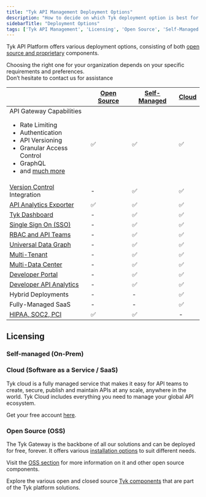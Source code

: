 ```yaml
---
title: "Tyk API Management Deployment Options"
description: "How to decide on which Tyk deployment option is best for you"
sidebarTitle: "Deployment Options"
tags: ['Tyk API Management', 'Licensing', 'Open Source', 'Self-Managed', 'Tyk Cloud', 'API Gateway']
---
```



Tyk API Platform offers various deployment options, consisting of both [open source and proprietary](/docsv2/docsv2/tyk-stack)
components.

Choosing the right one for your organization depends on your specific requirements and preferences.
<br />Don’t hesitate to contact us for assistance <ButtonLeft href="https://tyk.io/contact/" color="green" content="Contact us" />

|                                                                                                                                                                                                                                    | [Open Source](/docsv2/docsv2/tyk-open-source)  |   [Self-Managed](/docsv2/docsv2/tyk-self-managed#installation-options-for-tyk-self-managed)      |  [Cloud](https://account.cloud-ara.tyk.io/signup)
|------------------------------------------------------------------------------------------------------------------------------------------------------------------------------------------------------------------------------------|----------------|-------------------|---------
| API Gateway Capabilities <br /> <ul><li>Rate Limiting</li><li>Authentication</li> <li>API Versioning</li><li>Granular Access Control</li><li>GraphQL</li>  <li>and [much more](/docsv2/docsv2/tyk-open-source)</li></ul> | ✅             |✅	              |✅
| [Version Control](/docsv2/docsv2/api-management/automations/sync) Integration                                                                                                                                                      | -		      |✅	              |✅
| [API Analytics Exporter](/docsv2/docsv2/tyk-pump)                                                                                                                                                                                   | ✅		      |✅	              |✅	 
| [Tyk Dashboard](/docsv2/docsv2/tyk-dashboard)                                                                                                                                                                                       | -	          |✅	              |✅	 
| [Single Sign On (SSO)](/docsv2/docsv2/api-management/external-service-integration#single-sign-on-sso)                                                                                                                                                         | -	          |✅	              |✅	      
| [RBAC and API Teams](/docsv2/docsv2/api-management/user-management#)                                                                                                                                                                             | -	          |✅	              |✅	      
| [Universal Data Graph](/docsv2/docsv2/api-management/data-graph#overview)                                                                                                                                                                         | -	          |✅	              |✅	      
| [Multi-Tenant](/docsv2/docsv2/api-management/dashboard-configuration#organizations)                                                                                                                                           | -	          |✅	              |✅	      
| [Multi-Data Center](/docsv2/docsv2/api-management/mdcb#managing-geographically-distributed-gateways-to-minimize-latency-and-protect-data-sovereignty)                                                                                                                                                                           | -	          |✅	              |✅	      
| [Developer Portal](/docsv2/docsv2/tyk-developer-portal)                                                                                                                                                                             | -		      |✅	              |✅	 
| [Developer API Analytics](/docsv2/docsv2/api-management/dashboard-configuration#traffic-analytics)                                                                                                                                                                   | -		      |✅	              |✅	   
| Hybrid Deployments                                                                                                                                                                                                                 | -		      |-	              |✅
| Fully-Managed SaaS                                                                                                                                                                                                                 | -		      |-	              |✅
| [HIPAA, SOC2, PCI](https://tyk.io/governance-and-auditing/)                                                                                                                                                                        | ✅		      |✅	              | -


## Licensing

### Self-managed (On-Prem)

<SelfManagedLicensingInclude/>

### Cloud (Software as a Service / SaaS)

Tyk cloud is a fully managed service that makes it easy for API teams to create, secure, publish and maintain APIs at any scale, anywhere in the world. Tyk Cloud includes everything you need to manage your global API ecosystem.

Get your free account [here](https://tyk.io/sign-up/).

### Open Source (OSS)

The Tyk Gateway is the backbone of all our solutions and can be deployed for free, forever. It offers various [installation options](/docsv2/docsv2/tyk-open-source#installation-options-for-tyk-gateway) to suit different needs.

Visit the [OSS section](/docsv2/docsv2/tyk-open-source) for more information on it and other open source components.

Explore the various open and closed source [Tyk components](/docsv2/docsv2/tyk-stack) that are part of the Tyk platform solutions.

